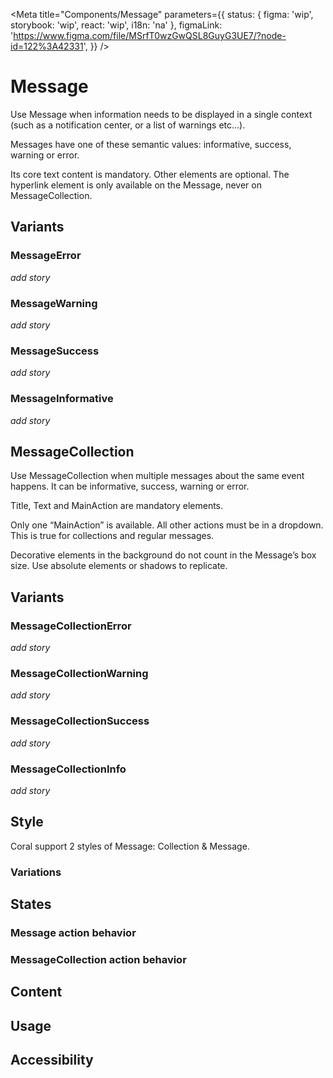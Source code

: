 

<Meta
	title="Components/Message"
	parameters={{
		status: { figma: 'wip', storybook: 'wip', react: 'wip', i18n: 'na' },
		figmaLink: 'https://www.figma.com/file/MSrfT0wzGwQSL8GuyG3UE7/?node-id=122%3A42331',
	}}
/>

# Message

Use Message when information needs to be displayed in a single context (such as a notification center, or a list of warnings etc...).

Messages have one of these semantic values: informative, success, warning or error.

Its core text content is mandatory. Other elements are optional. The hyperlink element is only available on the Message, never on MessageCollection.

<FigmaImage
	src="https://www.figma.com/file/MSrfT0wzGwQSL8GuyG3UE7/Messages?node-id=252%3A45189"
	alt="Message"
/>

## Variants

### MessageError

_add story_

### MessageWarning

_add story_

### MessageSuccess

_add story_

### MessageInformative

_add story_

## MessageCollection

Use MessageCollection when multiple messages about the same event happens. It can be informative, success, warning or error.

Title, Text and MainAction are mandatory elements.

Only one “MainAction” is available. All other actions must be in a dropdown. This is true for collections and regular messages.

Decorative elements in the background do not count in the Message’s box size. Use absolute elements or shadows to replicate.

<FigmaImage
	src="https://www.figma.com/file/MSrfT0wzGwQSL8GuyG3UE7/Messages?node-id=252%3A44927"
	alt="MessageCollection"
/>

## Variants

### MessageCollectionError

_add story_

### MessageCollectionWarning

_add story_

### MessageCollectionSuccess

_add story_

### MessageCollectionInfo

_add story_

## Style

Coral support 2 styles of Message: Collection & Message.

### Variations

<FigmaImage
	src="https://www.figma.com/file/MSrfT0wzGwQSL8GuyG3UE7/Messages?node-id=261%3A45804"
	alt="MessageCollection"
/>

## States

### Message action behavior

<FigmaImage
	src="https://www.figma.com/file/MSrfT0wzGwQSL8GuyG3UE7/Messages?node-id=243%3A45449"
	alt="MessageActionBehavior"
/>

### MessageCollection action behavior

<FigmaImage
	src="https://www.figma.com/file/MSrfT0wzGwQSL8GuyG3UE7/Messages?node-id=243%3A44883"
	alt="MessageCollectionActionBehavior"
/>

## Content

## Usage

## Accessibility
